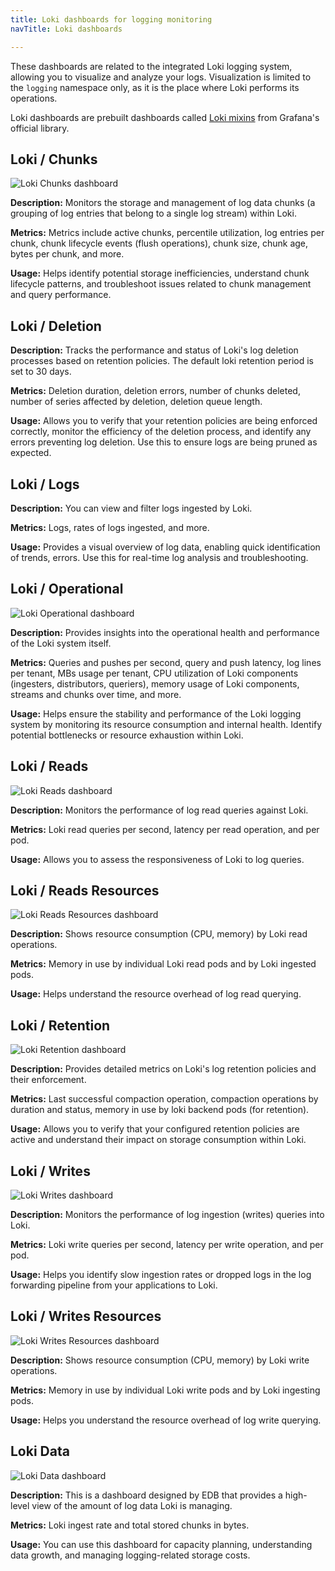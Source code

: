 ```yaml
---
title: Loki dashboards for logging monitoring
navTitle: Loki dashboards

---
```


These dashboards are related to the integrated Loki logging system, allowing you to visualize and analyze your logs. Visualization is limited to the `logging` namespace only, as it is the place where Loki performs its operations.

Loki dashboards are prebuilt dashboards called [Loki mixins](https://grafana.com/docs/loki/latest/operations/meta-monitoring/mixins/) from Grafana's official library.

## Loki / Chunks

![Loki Chunks dashboard](images/loki_chunks_dashboard.png)

**Description:** Monitors the storage and management of log data chunks (a grouping of log entries that belong to a single log stream) within Loki. 

**Metrics:** Metrics include active chunks, percentile utilization, log entries per chunk, chunk lifecycle events (flush operations), chunk size, chunk age, bytes per chunk, and more.

**Usage:** Helps identify potential storage inefficiencies, understand chunk lifecycle patterns, and troubleshoot issues related to chunk management and query performance.

## Loki / Deletion

**Description:** Tracks the performance and status of Loki's log deletion processes based on retention policies. The default loki retention period is set to 30 days.

**Metrics:** Deletion duration, deletion errors, number of chunks deleted, number of series affected by deletion, deletion queue length.

**Usage:** Allows you to verify that your retention policies are being enforced correctly, monitor the efficiency of the deletion process, and identify any errors preventing log deletion. Use this to ensure logs are being pruned as expected.

[no data]: #

## Loki / Logs

**Description:** You can view and filter logs ingested by Loki. 

**Metrics:** Logs, rates of logs ingested, and more.

**Usage:** Provides a visual overview of log data, enabling quick identification of trends, errors. Use this for real-time log analysis and troubleshooting.

[no data]: #

## Loki / Operational

![Loki Operational dashboard](images/loki_ops_dashboard.png)

**Description:** Provides insights into the operational health and performance of the Loki system itself. 

**Metrics:** Queries and pushes per second, query and push latency, log lines per tenant, MBs usage per tenant, CPU utilization of Loki components (ingesters, distributors, queriers), memory usage of Loki components, streams and chunks over time, and more.

**Usage:** Helps ensure the stability and performance of the Loki logging system by monitoring its resource consumption and internal health. Identify potential bottlenecks or resource exhaustion within Loki.

## Loki / Reads

![Loki Reads dashboard](images/loki_reads_dashboard.png)

**Description:** Monitors the performance of log read queries against Loki. 

**Metrics:** Loki read queries per second, latency per read operation, and per pod.

**Usage:** Allows you to assess the responsiveness of Loki to log queries.

## Loki / Reads Resources

![Loki Reads Resources dashboard](images/loki_reads_resources_dashboard.png)

**Description:** Shows resource consumption (CPU, memory) by Loki read operations.

**Metrics:** Memory in use by individual Loki read pods and by Loki ingested pods. 

**Usage:** Helps understand the resource overhead of log read querying.

## Loki / Retention

![Loki Retention dashboard](images/loki_retention_dashboard.png)

**Description:** Provides detailed metrics on Loki's log retention policies and their enforcement.

**Metrics:** Last successful compaction operation, compaction operations by duration and status, memory in use by loki backend pods (for retention). 

**Usage:** Allows you to verify that your configured retention policies are active and understand their impact on storage consumption within Loki.

## Loki / Writes

![Loki Writes dashboard](images/loki_writes_dashboard.png)

**Description:** Monitors the performance of log ingestion (writes) queries into Loki.  

**Metrics:** Loki write queries per second, latency per write operation, and per pod.

**Usage:** Helps you identify slow ingestion rates or dropped logs in the log forwarding pipeline from your applications to Loki.

## Loki / Writes Resources

![Loki Writes Resources dashboard](images/loki_writes_resources_dashboard.png)

**Description:** Shows resource consumption (CPU, memory) by Loki write operations.

**Metrics:** Memory in use by individual Loki write pods and by Loki ingesting pods. 

**Usage:** Helps you understand the resource overhead of log write querying.

## Loki Data

![Loki Data dashboard](images/loki_data_dashboard.png)

**Description:** This is a dashboard designed by EDB that provides a high-level view of the amount of log data Loki is managing.

**Metrics:** Loki ingest rate and total stored chunks in bytes. 

**Usage:** You can use this dashboard for capacity planning, understanding data growth, and managing logging-related storage costs.
